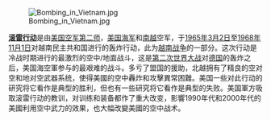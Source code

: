 [[File:Bombing_in_Vietnam.jpg|left]]

'''[[滚雷行动|滚雷行动]]'''是由[[美国空军第二师|美国空军第二师]]，[[美国海军|美国海军]]和[[南越|南越]]空军，于[[1965年|1965年]][[3月2日|3月2日]]至[[1968年|1968年]][[11月1日|11月1日]]对越南民主共和国进行的轰炸行动，此为[[越南战争|越南战争]]的一部分。这次行动是冷战时期进行的最激烈的空中/地面战斗，这是[[第二次世界大战|第二次世界大战]]对[[德国|德国]]的轰炸之后，美国海空軍参与的最艰难的战斗。多亏了盟国的援助，北越拥有了精良的空对空和地对空武器系统，使得美國的空中轟炸和攻擊異常困難。美国一些对此行动的研究将它看作是典型的胜利，但也有一些研究将它看作是典型的失败。美国軍方吸取滚雷行动的教训，对训练和装备都作了重大改变，影響1990年代和2000年代的美國利用空中武力的效果，也大幅改變美國的空中战术。